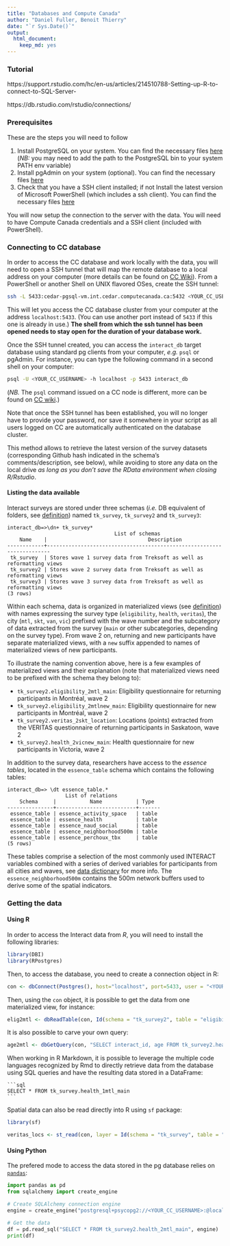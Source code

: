 ```yaml
---
title: "Databases and Compute Canada"
author: "Daniel Fuller, Benoit Thierry"
date: "`r Sys.Date()`"
output:
  html_document:
    keep_md: yes
---
```


### Tutorial

https://support.rstudio.com/hc/en-us/articles/214510788-Setting-up-R-to-connect-to-SQL-Server-

https://db.rstudio.com/rstudio/connections/

### Prerequisites

These are the steps you will need to follow

1. Install PostgreSQL on your system. You can find the necessary files [here](https://www.postgresql.org/download/) (_NB:_ you may need to add the path to the PostgreSQL bin to your system PATH env variable)
2. Install pgAdmin on your system (optional). You can find the necessary files [here](https://www.pgadmin.org/download/)
3. Check that you have a SSH client installed; if not Install the latest version of Microsoft PowerShell (which includes a ssh client). You can find the necessary files [here](https://learn.microsoft.com/en-us/powershell/scripting/install/installing-powershell)
  
You will now setup the connection to the server with the data. You will need to have Compute Canada credentials and a SSH client (included with PowerShell).

### Connecting to CC database

In order to access the CC database and work locally with the data, you will need to open a SSH tunnel that will map the remote database to a local address on your computer (more details can be found on [CC Wiki](https://docs.alliancecan.ca/wiki/SSH_tunnelling)). From a PowerShell or another Shell on UNIX flavored OSes, create the SSH tunnel:

```sh
ssh -L 5433:cedar-pgsql-vm.int.cedar.computecanada.ca:5432 <YOUR_CC_USERNAME>@cedar.computecanada.ca 
```

This will let you access the CC database cluster from your computer at the address `localhost:5433`. (You can use another port instead of `5433` if this one is already in use.) **The shell from which the ssh tunnel has been opened needs to stay open for the duration of your database work.**

Once the SSH tunnel created, you can access the `interact_db` target database using standard pg clients from your computer, _e.g._ `psql` or pgAdmin. For instance, you can type the following command in a second shell on your computer:

```sh
psql -U <YOUR_CC_USERNAME> -h localhost -p 5433 interact_db
```

(_NB._ The `psql` command issued on a CC node is different, more can be found on [CC wiki](https://docs.alliancecan.ca/wiki/Database_servers#Cedar_PostgreSQL_server).)

Note that once the SSH tunnel has been established, you will no longer have to provide your password, nor save it somewhere in your script as all users logged on CC are automatically authenticated on the database cluster.

This method allows to retrieve the latest version of the survey datasets (corresponding Github hash indicated in the schema's comments/description, see below), while avoiding to store any data on the local drive _as long as you don't save the RData environment when closing R/Rstudio_.

#### Listing the data available

Interact surveys are stored under three schemas (_i.e._ DB equivalent of folders, see [definition](https://www.postgresql.org/docs/16/glossary.html#GLOSSARY-SCHEMA)) named `tk_survey`, `tk_survey2` and `tk_survey3`:

```
interact_db=>\dn+ tk_survey*
                                   List of schemas
    Name    |                                 Description
------------+-----------------------------------------------------------------------
 tk_survey  | Stores wave 1 survey data from Treksoft as well as reformatting views
 tk_survey2 | Stores wave 2 survey data from Treksoft as well as reformatting views
 tk_survey3 | Stores wave 3 survey data from Treksoft as well as reformatting views
(3 rows)
```

Within each schema, data is organized in materialized views (see [definition](https://www.postgresql.org/docs/16/glossary.html#GLOSSARY-MATERIALIZED-VIEW)) with names expressing the survey type (`eligibility`, `health`, `veritas`), the city (`mtl`, `skt`, `van`, `vic`) prefixed with the wave number and the subcategory of data extracted from the survey (`main` or other subcategories, depending on the survey type). From wave 2 on, returning and new participants have separate materialized views, with a `new` suffix appended to names of materialized views of new participants.

To illustrate the naming convention above, here is a few examples of materialized views and their explanation (note that materialized views need to be prefixed with the schema they belong to):

- `tk_survey2.eligibility_2mtl_main`: Eligibility questionnaire for returning participants in Montréal, wave 2
- `tk_survey2.eligibility_2mtlnew_main`: Eligibility questionnaire for new participants in Montréal, wave 2
- `tk_survey2.veritas_2skt_location`: Locations (points) extracted from the VERITAS questionnaire of returning participants in Saskatoon, wave 2
- `tk_survey2.health_2vicnew_main`: Health questionnaire for new participants in Victoria, wave 2

In addition to the survey data, researchers have access to the _essence tables_, located in the `essence_table` schema which contains the following tables:

```
interact_db=> \dt essence_table.*
                   List of relations
    Schema     |           Name           | Type  
---------------+--------------------------+-------
 essence_table | essence_activity_space   | table 
 essence_table | essence_health           | table 
 essence_table | essence_naud_social      | table 
 essence_table | essence_neighborhood500m | table 
 essence_table | essence_perchoux_tbx     | table 
(5 rows)
```

These tables comprise a selection of the most commonly used INTERACT variables combined with a series of derived variables for participants from all cities and waves, see [data dictionary](https://teaminteract.ca/ressources/INTERACT_datadict.html#essence_title) for more info. The `essence_neighborhood500m` contains the 500m network buffers used to derive some of the spatial indicators.

### Getting the data

#### Using R

In order to access the Interact data from _R_, you will need to install the following libraries:

```r
library(DBI)
library(RPostgres) 
```    

Then, to access the database, you need to create a connection object in R:

```r
con <- dbConnect(Postgres(), host="localhost", port=5433, user = "<YOUR_CC_USERNAME>", dbname = "interact_db")
```

Then, using the `con` object, it is possible to get the data from one materialized view, for instance:

```r
elig2mtl <- dbReadTable(con, Id(schema = "tk_survey2", table = "eligibility_2mtl_main"))
```

It is also possible to carve your own query:

```r
age2mtl <- dbGetQuery(con, "SELECT interact_id, age FROM tk_survey2.health_2mtl_main UNION SELECT interact_id, age FROM tk_survey2.health_2mtlnew_main")
```

When working in R Markdown, it is possible to leverage the multiple code languages recognized by Rmd to directly retrieve data from the database using SQL queries and have the resulting data stored in a DataFrame:

````verbatim
```sql
SELECT * FROM tk_survey.health_1mtl_main
```
````

Spatial data can also be read directly into R using `sf` package:

```r
library(sf)

veritas_locs <- st_read(con, layer = Id(schema = "tk_survey", table = "veritas_1mtl_location"))
```

#### Using Python

The prefered mode to access the data stored in the pg database relies on [`pandas`](https://pandas.pydata.org/):

```python
import pandas as pd
from sqlalchemy import create_engine

# Create SQLAlchemy connection engine
engine = create_engine("postgresql+psycopg2://<YOUR_CC_USERNAME>:@localhost:5433/interact_db")

# Get the data
df = pd.read_sql("SELECT * FROM tk_survey2.health_2mtl_main", engine)
print(df)
```
